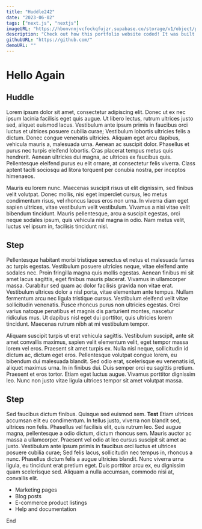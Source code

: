 ```yaml
---
title: "Huddle242"
date: "2023-06-02"
tags: ["next.js", "nextjs"]
imageURL: "https://hbonvnnjvcfockqfujzr.supabase.co/storage/v1/object/public/Huddle/main.png"
description: "Check out how this portfolio website coded! It was built using NextJS and TailwindCSS."
githubURL: "https://github.com/"
demoURL: ""
---
```


# Hello Again

## Huddle

Lorem ipsum dolor sit amet, consectetur adipiscing elit. Donec ut ex nec ipsum lacinia facilisis eget quis augue. Ut libero lectus, rutrum ultrices justo sed, aliquet euismod lacus. Vestibulum ante ipsum primis in faucibus orci luctus et ultrices posuere cubilia curae; Vestibulum lobortis ultricies felis a dictum. Donec congue venenatis ultricies. Aliquam eget arcu dapibus, vehicula mauris a, malesuada urna. Aenean ac suscipit dolor. Phasellus et purus nec turpis eleifend lobortis. Cras placerat tempus metus quis hendrerit. Aenean ultricies dui magna, ac ultrices ex faucibus quis. Pellentesque eleifend purus eu elit ornare, at consectetur felis viverra. Class aptent taciti sociosqu ad litora torquent per conubia nostra, per inceptos himenaeos.

Mauris eu lorem nunc. Maecenas suscipit risus ut elit dignissim, sed finibus velit volutpat. Donec mollis, nisi eget imperdiet cursus, leo metus condimentum risus, vel rhoncus lacus eros non urna. In viverra diam eget sapien ultrices, vitae vestibulum velit vestibulum. Vivamus a nisi vitae velit bibendum tincidunt. Mauris pellentesque, arcu a suscipit egestas, orci neque sodales ipsum, quis vehicula nisl magna in odio. Nam metus velit, luctus vel ipsum in, facilisis tincidunt nisl.

## Step

Pellentesque habitant morbi tristique senectus et netus et malesuada fames ac turpis egestas. Vestibulum posuere ultricies neque, vitae eleifend ante sodales nec. Proin fringilla magna quis mollis egestas. Aenean finibus mi sit amet lacus sagittis, eget finibus mauris placerat. Vivamus in ullamcorper massa. Curabitur sed quam ac dolor facilisis gravida non vitae erat. Vestibulum ultrices dolor a nisl porta, vitae elementum ante tempus. Nullam fermentum arcu nec ligula tristique cursus. Vestibulum eleifend velit vitae sollicitudin venenatis. Fusce rhoncus purus non ultricies egestas. Orci varius natoque penatibus et magnis dis parturient montes, nascetur ridiculus mus. Ut dapibus nisl eget dui porttitor, quis ultricies lorem tincidunt. Maecenas rutrum nibh at mi vestibulum tempor.

Aliquam suscipit turpis ut erat vehicula sagittis. Vestibulum suscipit, ante sit amet convallis maximus, sapien velit elementum velit, eget tempor massa lorem vel eros. Praesent sit amet turpis ex. Nulla nisl neque, sollicitudin id dictum ac, dictum eget eros. Pellentesque volutpat congue lorem, eu bibendum dui malesuada blandit. Sed odio erat, scelerisque eu venenatis id, aliquet maximus urna. In in finibus dui. Duis semper orci eu sagittis pretium. Praesent et eros tortor. Etiam eget luctus augue. Vivamus porttitor dignissim leo. Nunc non justo vitae ligula ultrices tempor sit amet volutpat massa.

## Step

Sed faucibus dictum finibus. Quisque sed euismod sem. **Test** Etiam ultrices accumsan elit eu condimentum. In tellus justo, viverra non blandit sed, ultrices non felis. Phasellus vel facilisis elit, quis rutrum leo. Sed augue magna, pellentesque a odio dictum, dictum rhoncus sem. Mauris auctor ac massa a ullamcorper. Praesent vel odio at leo cursus suscipit sit amet ac justo. Vestibulum ante ipsum primis in faucibus orci luctus et ultrices posuere cubilia curae; Sed felis lacus, sollicitudin nec tempus in, rhoncus a nunc. Phasellus dictum felis a augue ultricies blandit. Nunc viverra urna ligula, eu tincidunt erat pretium eget. Duis porttitor arcu ex, eu dignissim quam scelerisque sed. Aliquam a nulla accumsan, commodo nisi at, convallis elit.

- Marketing pages
- Blog posts
- E-commerce product listings
- Help and documentation

End
